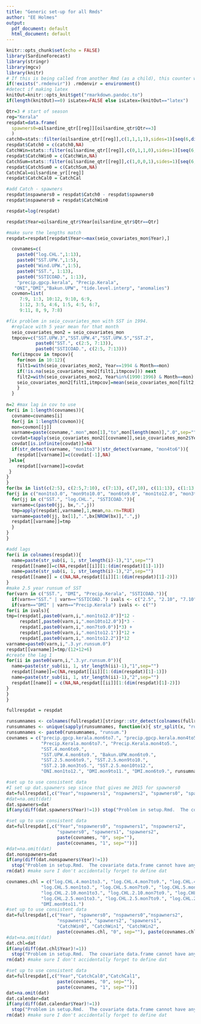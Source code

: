 ```yaml
---
title: "Generic set-up for all Rmds"
author: "EE Holmes"
output:
  pdf_document: default
  html_document: default
---
```


```r
knitr::opts_chunk$set(echo = FALSE)
library(SardineForecast)
library(stringr)
library(mgcv)
library(knitr)
# If this is being called from another Rmd (as a child), this counter will exist
if(!exists(".rmdenvir")) .rmdenvir = environment()
#detect if making latex
knitOut=knitr::opts_knit$get("rmarkdown.pandoc.to")
if(length(knitOut)==0) isLatex=FALSE else isLatex=(knitOut=="latex")
```


```r
Qtr=3 # start of season
reg="Kerala"
respdat=data.frame(
  spawners0=oilsardine_qtr[[reg]][oilsardine_qtr$Qtr==3]
  )
catch0=stats::filter(oilsardine_qtr[[reg]],c(1,1,1,1),sides=1)[seq(6,dim(oilsardine_qtr)[1],4)]
respdat$Catch0 = c(catch0,NA)
CatchWin=stats::filter(oilsardine_qtr[[reg]],c(0,1,1,0),sides=1)[seq(6,dim(oilsardine_qtr)[1],4)]
respdat$CatchWin0 = c(CatchWin,NA)
CatchSum=stats::filter(oilsardine_qtr[[reg]],c(1,0,0,1),sides=1)[seq(6,dim(oilsardine_qtr)[1],4)]
respdat$CatchSum0 = c(CatchSum,NA)
CatchCal=oilsardine_yr[[reg]]
respdat$CatchCal0 = CatchCal

#add Catch - spawners
respdat$nspawners0 = respdat$Catch0 - respdat$spawners0
respdat$nspawners0 = respdat$CatchWin0

respdat=log(respdat)

respdat$Year=oilsardine_qtr$Year[oilsardine_qtr$Qtr==Qtr]

#make sure the lengths match
respdat=respdat[respdat$Year<=max(seio_covariates_mon$Year),]
```

```r
  covnames=c(
    paste0("log.CHL.",1:13),
    paste0("SST.UPW.",1:5),
    paste0("Wind.UPW.",1:5),
    paste0("SST.", 1:13),
    paste0("SSTICOAD.", 1:13),
    "precip.gpcp.kerala", "Precip.Kerala",
   "ONI","DMI","Bakun.UPW", "tide.level.interp", "anomalies")
  covmon=list(
     7:9, 1:3, 10:12, 9:10, 6:9,
     1:12, 3:5, 4:6, 1:5, 4:5, 6:7,
     9:11, 8, 9, 7:8)

#fix problem in seio_covariates_mon with SST in 1994.
  #replace with 5 year mean for that month
  seio_covariates_mon2 = seio_covariates_mon
  tmpcov=c("SST.UPW.3","SST.UPW.4","SST.UPW.5","SST.2",
           paste0("SST.", c(2:5, 7:13)),
           paste0("SSTICOAD.", c(2:5, 7:13))) 
  for(itmpcov in tmpcov){
    for(mon in 10:12){
    filt1=with(seio_covariates_mon2, Year==1994 & Month==mon)
    if(!is.na(seio_covariates_mon2[filt1,itmpcov])) next
    filt2=with(seio_covariates_mon2, Year%in%(1990:1996) & Month==mon)
    seio_covariates_mon2[filt1,itmpcov]=mean(seio_covariates_mon[filt2,itmpcov], na.rm=TRUE)
    }
  }
     
n=2 #max lag in cov to use
for(i in 1:length(covnames)){
  covname=covnames[i]
  for(j in 1:length(covmon)){
  mon=covmon[[j]]
  varname=paste(covname,".mon",mon[1],"to",mon[length(mon)],".0",sep="")
  covdat=tapply(seio_covariates_mon2[[covname]],seio_covariates_mon2$Year,function(x){mean(x[mon],na.rm=TRUE)})
  covdat[is.infinite(covdat)]=NA
  if(str_detect(varname, "mon1to3")|str_detect(varname, "mon4to6")){
    respdat[[varname]]=c(covdat[-1],NA)
 }else{
    respdat[[varname]]=covdat
 }
}
}
for(bx in list(c(2:5), c(2:5,7:10), c(7:13), c(7,10), c(11:13), c(1:13))){
for(j in c("mon1to3.0", "mon9to10.0", "mon6to9.0", "mon1to12.0", "mon3to5.0",  "mon10to12.0",  "mon7to9.0")){
  for(jj in c("SST.", "log.CHL.", "SSTICOAD.")){
  varname=c(paste0(jj, bx,".",j))
  tmp=apply(respdat[,varname],1,mean,na.rm=TRUE)
  varname=paste0(jj, bx[1],".",bx[NROW(bx)],".",j)
  respdat[[varname]]=tmp
  }
}
}

#add lags
for(i in colnames(respdat)){
  name=paste(str_sub(i, 1, str_length(i)-1),"1",sep="")
  respdat[[name]]=c(NA,respdat[[i]][1:(dim(respdat)[1]-1)])
  name=paste(str_sub(i, 1, str_length(i)-1),"2",sep="")
  respdat[[name]] = c(NA,NA,respdat[[i]][1:(dim(respdat)[1]-2)])
}
#make 2.5 year runsum of SST
for(varn in c("SST.", "DMI", "Precip.Kerala", "SSTICOAD.")){
  if(varn=="SST." | varn=="SSTICOAD.") ivals <- c("2.5", "2.10", "7.10", "7.13", "11.13", "1.13")
  if(varn=="DMI" | varn=="Precip.Kerala") ivals <- c("")
for(i in ivals){
tmp=(respdat[,paste0(varn,i,".mon1to12.0")]*12 -
     respdat[,paste0(varn,i,".mon10to12.0")]*3 -
     respdat[,paste0(varn,i,".mon7to9.0")]*3) +
     respdat[,paste0(varn,i,".mon1to12.1")]*12 +
     respdat[,paste0(varn,i,".mon1to12.2")]*12
varname=paste0(varn,i,".3.yr.runsum.0")
respdat[[varname]]=tmp/(12+12+6)
#create the lag 1
for(ii in paste0(varn,i,".3.yr.runsum.0")){
  name=paste(str_sub(ii, 1, str_length(ii)-1),"1",sep="")
  respdat[[name]]=c(NA,respdat[[ii]][1:(dim(respdat)[1]-1)])
  name=paste(str_sub(ii, 1, str_length(ii)-1),"2",sep="")
  respdat[[name]] = c(NA,NA,respdat[[ii]][1:(dim(respdat)[1]-2)])
}
}
}

fullrespdat = respdat
```

```r
runsumnames <- colnames(fullrespdat)[stringr::str_detect(colnames(fullrespdat), "runsum")]
runsumnames <- unique(sapply(runsumnames, function(x){ str_split(x, "runsum")[[1]][1]}))
runsumnames <- paste0(runsumnames, "runsum.")
covnames = c("precip.gpcp.kerala.mon6to7.", "precip.gpcp.kerala.mon4to5.", 
             "Precip.Kerala.mon6to7.", "Precip.Kerala.mon4to5.",
             "SST.4.mon6to9.",
             "SST.UPW.4.mon6to9.", "Bakun.UPW.mon6to9.",
             "SST.2.5.mon6to9.", "SST.2.5.mon9to10.",
             "SST.2.10.mon3to5.", "SST.2.5.mon10to12.",
             "ONI.mon1to12.", "DMI.mon9to11.", "DMI.mon6to9.", runsumnames)
```

```r
#set up to use consistent data
#I set up dat.spawners sep since that gives me 2015 for spawners0
dat=fullrespdat[,c("Year","nspawners1", "nspawners2", "spawners0", "spawners1", "spawners2", paste(covnames, "0", sep=""), paste(covnames, "1", sep=""))]
#dat=na.omit(dat)
dat.spawners=dat
if(any(diff(dat.spawners$Year)!=1)) stop("Problem in setup.Rmd.  The covariate data.frame cannot have any missing years.")
```

```r
#set up to use consistent data
dat=fullrespdat[,c("Year","nspawners0", "nspawners1", "nspawners2", 
                   "spawners0", "spawners1", "spawners2", 
                   paste(covnames, "0", sep=""), 
                   paste(covnames, "1", sep=""))]
#dat=na.omit(dat)
dat.nonspawners=dat
if(any(diff(dat.nonspawners$Year)!=1))
  stop("Problem in setup.Rmd.  The covariate data.frame cannot have any missing years.")
rm(dat) #make sure I don't accidentally forget to define dat
```

```r
covnames.chl = c("log.CHL.4.mon1to3.", "log.CHL.4.mon7to9.", "log.CHL.4.mon10to12.",
             "log.CHL.5.mon1to3.", "log.CHL.5.mon7to9.", "log.CHL.5.mon10to12.",
             "log.CHL.2.10.mon1to3.", "log.CHL.2.10.mon7to9.", "log.CHL.2.10.mon10to12.",
             "log.CHL.2.5.mon1to3.", "log.CHL.2.5.mon7to9.", "log.CHL.2.5.mon10to12.",
             "DMI.mon9to11.")
#set up to use consistent data
dat=fullrespdat[,c("Year", "spawners0", "nspawners0","nspawners2",
                   "nspawners1", "spawners2", "spawners1",
                   "CatchWin0", "CatchWin1", "CatchWin2",
                   paste(covnames.chl, "0", sep=""), paste(covnames.chl, "1", sep=""))]
#dat=na.omit(dat)
dat.chl=dat
if(any(diff(dat.chl$Year)!=1))
  stop("Problem in setup.Rmd.  The covariate data.frame cannot have any missing years.")
rm(dat) #make sure I don't accidentally forget to define dat
```

```r
#set up to use consistent data
dat=fullrespdat[,c("Year","CatchCal0","CatchCal1",
                   paste(covnames, "0", sep=""), 
                   paste(covnames, "1", sep=""))]
dat=na.omit(dat)
dat.calendar=dat
if(any(diff(dat.calendar$Year)!=1))
  stop("Problem in setup.Rmd.  The covariate data.frame cannot have any missing years.")
rm(dat) #make sure I don't accidentally forget to define dat
```
